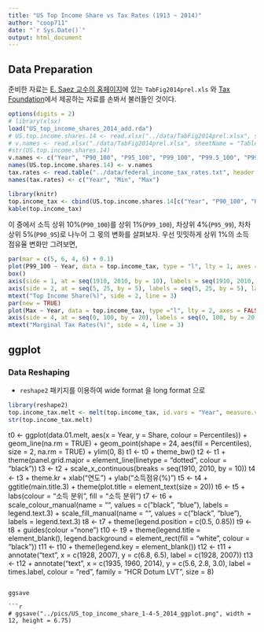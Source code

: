 ```yaml
---
title: "US Top Income Share vs Tax Rates (1913 ~ 2014)"
author: "coop711"
date: "`r Sys.Date()`"
output: html_document
---
```


## Data Preparation

준비한 자료는  [E. Saez 교수의 홈페이지](http://elsa.berkeley.edu/~saez/)에 있는 `TabFig2014prel.xls` 와 [Tax Foundation](http://taxfoundation.org/)에서 제공하는 자료를 손봐서 불러들인 것이다. 

```r
options(digits = 2)
# library(xlsx)
load("US_top_income_shares_2014_add.rda")
# US.top.income.shares.14 <- read.xlsx("../data/TabFig2014prel.xlsx", sheetIndex = 9, sheetName = "Table A3", startRow = 6, endRow = 107, colIndex = c(1:7, 9:13), header = FALSE)
# v.names <- read.xlsx("./data/TabFig2014prel.xlsx", sheetName = "Table A3", startRow = 4, endRow = 4, colIndex = c(2:7, 9:14), colClasses = character, header = FALSE)
#str(US.top.income.shares.14)
v.names <- c("Year", "P90_100", "P95_100", "P99_100", "P99.5_100", "P99.9_100", "P99.99_100", "P90_95", "P95_99", "P99_99.5", "P99.5_99.9", "P99.9_99.99")
names(US.top.income.shares.14) <- v.names
tax.rates <- read.table("../data/federal_income_tax_rates.txt", header = FALSE)
names(tax.rates) <- c("Year", "Min", "Max")
```

<!--작업을 마친 자료파일은 `US.top.income.shares.14`이며, 이 자료의 구조와 앞의 몇 열의 값은 다음과 같다.-->

```r
library(knitr)
top.income_tax <- cbind(US.top.income.shares.14[c("Year", "P90_100", "P99_100", "P99.9_100", "P99.99_100")], tax.rates[-1, 2:3])
kable(top.income_tax)
```

이 중에서 소득 상위 10%(`P90_100`)를 상위 1%(`P99_100`), 차상위 4%(`P95_99`), 차차상위 5%(`P90_95`)로 나누어 그 몫의 변화를 살펴보자. 우선 밋밋하게 상위 1%의 소득 점유율 변화만 그려보면,

```r
par(mar = c(5, 6, 4, 6) + 0.1)
plot(P99_100 ~ Year, data = top.income_tax, type = "l", lty = 1, axes = FALSE, ann = FALSE, ylim = c(5, 25))
box()
axis(side = 1, at = seq(1910, 2010, by = 10), labels = seq(1910, 2010, by = 10))
axis(side = 2, at = seq(5, 25, by = 5), labels = seq(5, 25, by = 5), las = 1, ylab = "Top Income Share")
mtext("Top Income Share(%)", side = 2, line = 3)
par(new = TRUE)
plot(Max ~ Year, data = top.income_tax, type ="l", lty = 2, axes = FALSE, ann = FALSE, ylim = c(0, 100))
axis(side = 4, at = seq(0, 100, by = 20), labels = seq(0, 100, by = 20), las = 1)
mtext("Marginal Tax Rates(%)", side = 4, line = 3)
```

 
## ggplot

### Data Reshaping

* `reshape2` 패키지를 이용하여 wide format 을 long format 으로

```r
library(reshape2)
top.income_tax.melt <- melt(top.income_tax, id.vars = "Year", measure.vars = c("P99_100", "Min", "Max"), variable.name = "Income_vs_Tax", value.name = "Percentage")
str(top.income_tax.melt)
```

t0 <- ggplot(data.01.melt, aes(x = Year, y = Share, colour = Percentiles)) + 
  geom_line(na.rm = TRUE) + 
  geom_point(shape = 24, aes(fill = Percentiles), size = 2, na.rm = TRUE) + 
  ylim(0, 8)
t1 <- t0 + 
  theme_bw()
t2 <- t1 + 
   theme(panel.grid.major = element_line(linetype = "dotted", colour = "black"))
t3 <- t2 + 
  scale_x_continuous(breaks = seq(1910, 2010, by = 10))
t4 <- t3 + 
   theme.kr + 
   xlab("연도") + 
   ylab("소득점유(%)")
t5 <- t4 + 
   ggtitle(main.title.3) + 
   theme(plot.title = element_text(size = 20))
t6 <- t5 + 
   labs(colour = "소득 분위", fill = "소득 분위")
t7 <- t6 +
   scale_colour_manual(name = "", values = c("black", "blue"), labels = legend.text.3) +
   scale_fill_manual(name = "", values = c("black", "blue"), labels = legend.text.3)
t8 <- t7 + 
   theme(legend.position =  c(0.5, 0.85))
t9 <- t8 + 
   guides(colour ="none")
t10 <- t9 + 
   theme(legend.title = element_blank(), legend.background = element_rect(fill = "white", colour = "black"))
t11 <- t10 + 
   theme(legend.key = element_blank())
t12 <- t11 + 
   annotate("text", x = c(1928, 2007), y = c(6.8, 6.5), label = c(1928, 2007))
t13 <- t12 + 
  annotate("text", x = c(1935, 1960, 2014), y = c(5.6, 2.8, 3.0), label = times.label, colour = "red", family = "HCR Dotum LVT", size = 8)
```

ggsave

```r
# ggsave("../pics/US_top_income_share_1-4-5_2014_ggplot.png", width = 12, height = 6.75)
```

<!--## 뒷 정리

```r
save.image(file = "US_top_income_shares_vs_tax_rates.rda")
```
-->
